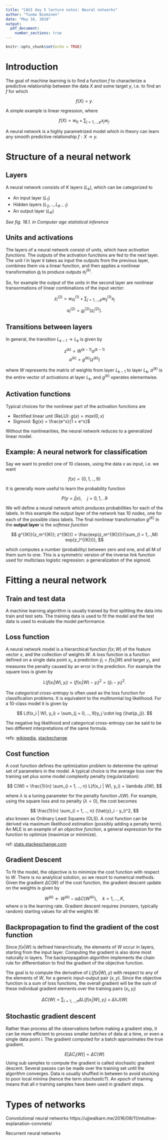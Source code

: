 ```yaml
---
title: "CASI day 5 lecture notes: Neural networks"
author: "Tuomo Nieminen"
date: "May 16, 2018"
output: 
  pdf_document:
    number_sections: true
---
```


```r
knitr::opts_chunk$set(echo = TRUE)
```


# Introduction

The goal of machine learning is to find a function $f$ to characterize a predictive relationship between the data $X$ and some target $y$, i.e. to find an $f$ for which

$$f(X) = y.$$

A simple example is linear regression, where

$$f(X) = w_0 + \sum_{j = 1, .., p} x_jw_j.$$

A neural network is a highly parametrized model which in theory can learn any smooth predictive relationship $f: X \rightarrow y$.

# Structure of a neural network

## Layers

A neural network consists of $K$ layers ($L_k$), which can be categorized to

- An input layer ($L_1$)
- Hidden layers ($L_2, .., L_{K-1}$)
- An output layer ($L_K$)

*See fig. 18.1. in Computer age statistical inference*

## Units and activations

The layers of a neural network consist of *units*, which have *activation functions*. The outputs of the activation functions are fed to the next layer. The unit $l$ in layer $k$ takes as input the outputs from the previous layer, combines them via a linear function, and then applies a nonlinear transformation $g_l$ to produce outputs $a_l^{(k)}$.

So, for example the output of the units in the second layer are nonlinear transormations of linear combinations of the input vector:

$$z_l^{(2)} = w_{l0}^{(1)} + \sum_{j=1, .., p} w_{lj}^{(1)}x_j$$

$$a_l^{(2)} = g_l^{(2)}(z_l^{(2)}).$$

## Transitions between layers

In general, the transition $L_{k-1} \rightarrow L_k$ is given by

$$z^{(k)} = W^{(k-1)}a^{(k-1)}$$
$$a^{(k)} = g^{(k)}(z^{(k)})$$

where $W$ represents the matrix of weights from layer $L_{k-1}$ to layer $L_k$,  $a^{(k)}$ is the entire vector of activations at layer $L_k$, and $g^{(k)}$ operates elementwise.


## Activation functions

Typical choices for the nonlinear part of the activation functions are 

- Rectified linear unit (ReLU): $g(x) = max(0, x)$
- Sigmoid: $g(x) =  \frac{e^x}{1 + e^x}$

Without the nonlinearities, the neural network reduces to a generalized linear model.


## Example: A neural network for classification

Say we want to predict one of 10 classes, using the data $x$ as input, i.e. we want

$$f(x)= \{0, 1, .., 9 \}$$

It is generally more useful to learn the probability function 

$$P(y = j | x), \quad j = 0, 1, .. 9 $$

We will define a neural network which produces probabilities for each of the labels. In this example the output layer of the network has 10 nodes, one for each of the possible class labels. The final nonlinear transformation $g^{(K)}$ in the **output layer** is the *softmax function*  

$$
g^{(K)}(z_m^{(K)}; z^{(K)}) = \frac{exp(z_m^{(K)})}{\sum_{l = 1,..,M} exp(z_l^{(K)})},
$$

which computes a number (probability) between zero and one, and all M of them sum to one. This is a symmetric version of the inverse link function used for multiclass logistic regression: a generalization of the sigmoid. 


# Fitting a neural network

## Train and test data

A machine learning algorithm is usually trained by first splitting the data into train and test sets. The training data is used to fit the model and the test data is used to evaluate the model performance. 

## Loss function

A neural network model is a hierarchical function $f(x; W)$ of the feature vector $x$, and the collection of weights $W$. A loss function is a function defined on a single data point $x_i$, a prediction $\hat{y}_i = f(x_i | W)$ and target $y_i$, and measures the penalty caused by an error in the prediction. For example the square loss is given by 

$$L(f(x_i | W), y_i) = (f(x_i | W) - y_i)^2 = (\hat{y}_i - y_i)^2.$$ 


The *categorical cross-entropy* is often used as the loss function for classification problems. It is equivalent to the multinomial log likelihood. For a 10-class model it is given by

$$
L(f(x_i | W), y_i) = \sum_{j = 0, .., 9}y_j \cdot log (\hat{p_j}).
$$

The negative log likelihood and categorical cross-entropy can be said to be two different interpretations of the same formula.

refs: 
[wikipedia](https://en.wikipedia.org/wiki/Cross_entropy#Cross-entropy_error_function_and_logistic_regression),
[stackechange](https://stats.stackexchange.com/questions/198038/cross-entropy-or-log-likelihood-in-output-layer)

## Cost function

A cost function defines the optimization problem to determine the optimal set of parameters in the model. A typical choice is the average loss over the training set plus some model complexity penalty (regularization):

$$
C(W) = \frac{1}{n} \sum_{i = 1, .., n} L(f(x_i | W), y_i) + \lambda J(W),
$$

where $\lambda$ is a tuning parameter for the penalty function $J(W)$. For example, using the square loss and no penalty ($\lambda = 0$), the cost becomes

$$
\frac{1}{n} \sum_{i = 1, .., n} (\hat{y}_i - y_i)^2,
$$
also known as Ordinary Least Squares (OLS). A cost function can be derived via maximum likelihood estimation (possibly adding a penalty term). An MLE is an example of an *objective function*, a general expression for the function to optimize (maximize or minimize).

ref: [stats.stackexchange.com](https://stats.stackexchange.com/questions/179026/objective-function-cost-function-loss-function-are-they-the-same-thing)


## Gradient Descent

To fit the model, the objective is to minimize the cost function with respect to $W$. There is no analytical solution, so we resort to numerical methods. Given the gradient $\Delta C(W)$ of the cost function, the gradient descent update on the weights is given by

$$
W^{(k)} \leftarrow W^{(k)} - \alpha \Delta C(W^{(k)}) , \quad k = 1, ..., K,
$$
where $\alpha$ is the learning rate. Gradient descent requires (nonzero, typically random) starting values for all the weights $W$. 

## Backpropagation to find the gradient of the cost function

Since $f(x | W)$ is defined hierarchically, the elements of $W$ occur in layers, starting from the input layer. Computing the gradient is also done most naturally in layers. The backpropagation algorithm implements the chain rule for differentiation to find the gradient of the objective function.

The goal is to compute the derivative of $L(f(x | W), y)$ with respect to any of the elements of $W$, for a generic input–output pair $(x, y)$. Since the objective function is a sum of loss functions, the overall gradient will be the sum of these individual gradient elements over the training pairs $(x_i, y_i)$

$$
\Delta C(W) = \sum_{i = 1, .., n} \Delta L(f(x_i | W), y_i) + \Delta \lambda J(W)
$$



## Stochastic gradient descent

Rather than process all the observations before making a gradient step, it can be more efficient to process smaller *batches* of data at a time, or even a single data point $i$. The gradient computed for a batch approximates the true gradient.

$$
E[\Delta C_i(W)] = \Delta C(W)
$$
Using sub samples to compute the gradient is called stochastic gradient descent. Several passes can be made over the training set until the algorithm converges. Data is usually shuffled in between to avoid stucking to poor local minima (hence the term *stochastic*?). An *epoch* of training means that all $n$ training samples have been used in gradient steps.

# Types of networks

Convolutional neural networks
https://ujjwalkarn.me/2016/08/11/intuitive-explanation-convnets/

Recurrent neural networks
